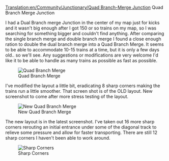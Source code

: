 [[Translation:en/Community/Junctionary/Quad Branch-Merge Junction]]
Quad Branch Merge Junction


I had a Dual Branch merge Junction in the center of my map just for kicks and it wasn't big enough after I got 150 or so trains on my map, so I was searching for something bigger and couldn't find anything.  After comparing the single branch merge and double branch merge I found a close enough ration to double the dual branch merge into a Quad Branch Merge.  It seems to be able to accommodate 10-15 trains at a time, but it is only a few days old.. so we'll see.  Any suggestions or modifications are very welcome I'd like it to be able to handle as many trains as possible as fast as possible.

[[File:en/Quadbranchmergejunction.png|thumb|Quad Branch Merge]]


I've modified the layout a little bit, eradicating 8 sharp corners making the trains run a little smoother.
That screen shot is of the OLD layout.  New screenshot to come after more stress testing of the layout.

[[File:en/Community/Junctionary/NewQBMJ.png|thumb|New Quad Branch Merge]]


The new layout is in the latest screenshot.  I've taken out 16 more sharp corners rerouting an initial entrance under some of the diagonal track to relieve some pressure and allow for faster transporting.  There are still 12 sharp corners I haven't been able to work around.

[[File:en/Community/Junctionary/Sharpcorners.png|thumb|Sharp Corners]]